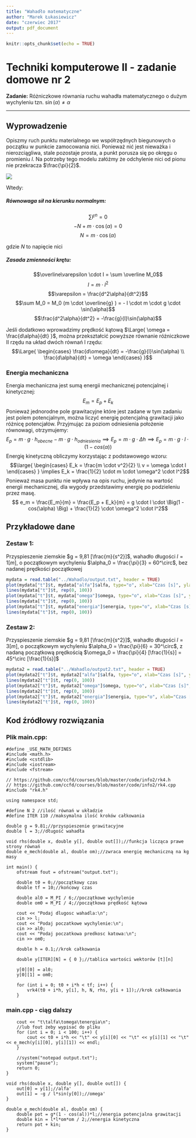 ```yaml
---
title: "Wahadło matematyczne"
author: "Marek Łukasiewicz"
date: "czerwiec 2017"
output: pdf_document
---
```


```r
knitr::opts_chunk$set(echo = TRUE)
```

# Techniki komputerowe II - zadanie domowe nr 2

**Zadanie:** Różniczkowe równania ruchu wahadła matematycznego o dużym wychyleniu tzn. $\sin(\alpha) \neq \alpha$

***********************

## Wyprowadzenie

Opiszmy ruch punktu materialnego we współrzędnych biegunowych o początku w punkcie zamocowania nici. Ponieważ nić jest nieważka i nierozciągliwa, stale pozostaje prosta, a punkt porusza się po okręgu o promieniu $l$. Na potrzeby tego modelu załóżmy że odchylenie nici od pionu nie przekracza $\frac{\pi}{2}$.

![](rysunek.png)

Wtedy:

##### Równowaga sił na kierunku normalnym:
$$\sum F^n = 0$$
$$-N + m \cdot \cos(\alpha) = 0$$
$$N = m \cdot \cos(\alpha)$$

gdzie $N$ to napięcie nici

##### Zasada zmienności krętu:
$$\overline\varepsilon \cdot I = \sum \overline M_0$$
$$I = m \cdot l^2$$
$$\varepsilon = \frac{d^2\alpha}{dt^2}$$
$$\sum M_0 = M_0 (m \cdot \overline{g} ) = - l \cdot m \cdot g \cdot \sin(\alpha)$$
$$\frac{d^2\alpha}{dt^2} = -\frac{g}{l}\sin(\alpha)$$

Jeśli dodatkowo wprowadzimy prędkość kątową $\Large{ \omega = \frac{d\alpha}{dt} }$, można przekształcić powyższe równanie różniczkowe II rzędu na układ dwóch równań I rzędu:
$$\Large{ \begin{cases} \frac{d\omega}{dt} = -\frac{g}{l}\sin(\alpha) \\ \frac{d\alpha}{dt} = \omega \end{cases} }$$

### Energia mechaniczna

Energia mechaniczna jest sumą energii mechanicznej potencjalnej i kinetycznej:
$$ E_m = E_p + E_k $$
Ponieważ jednorodne pole grawitacyjne które jest zadane w tym zadaniu jest polem potencjalnym, można liczyć energię potencjalną grawitacji jako różnicę potencjałów. Przyjmując za poziom odniesienia położenie równowagi, otrzymujemy:
$$ E_p = m \cdot g \cdot h_{obecne} - m \cdot g \cdot h_{odniesienia} \implies E_p = m \cdot g \cdot \Delta h \implies E_p = m \cdot g \cdot l \cdot \Big(1 - cos(\alpha) \Big)$$
Energię kinetyczną obliczymy korzystając z podstawowego wzoru:
$$\large{ \begin{cases} E_k = \frac{m \cdot v^2}{2} \\ v = \omega \cdot l \end{cases} } \implies E_k = \frac{1}{2} \cdot m \cdot \omega^2 \cdot l^2$$
Ponieważ masa punktu nie wpływa na opis ruchu, jedynie na wartość energii mechanicznej, dla wygody przedstawimy energię po podzieleniu przez masę.
$$ e_m = \frac{E_m}{m} = \frac{E_p + E_k}{m} = g \cdot l \cdot \Big(1 - cos(\alpha) \Big) + \frac{1}{2} \cdot \omega^2 \cdot l^2$$

\pagebreak

## Przykładowe dane

### Zestaw 1:

Przyspieszenie ziemskie $g = 9,81 [\frac{m}{s^2}]$, wahadło długości $l = 1[m]$, o początkowym wychyleniu $\alpha_0 = \frac{\pi}{3} = 60^\circ$, bez nadanej prędkości początkowej

```r
mydata = read.table("../Wahadlo/output.txt", header = TRUE)
plot(mydata["t"]$t, mydata["alfa"]$alfa, type="o", xlab="Czas [s]", ylab="Wychylenie [rad]")
lines(mydata["t"]$t, rep(0, 100))
plot(mydata["t"]$t, mydata["omega"]$omega, type="o", xlab="Czas [s]", ylab="Prędkość kątowa [rad/s]")
lines(mydata["t"]$t, rep(0, 100))
plot(mydata["t"]$t, mydata["energia"]$energia, type="o", xlab="Czas [s]", ylab="Energia mechaniczna [J/kg]", ylim = c(0, 5))
lines(mydata["t"]$t, rep(0, 100))
```

### Zestaw 2:

Przyspieszenie ziemskie $g = 9,81 [\frac{m}{s^2}]$, wahadło długości $l = 3[m]$, o początkowym wychyleniu $\alpha_0 = \frac{\pi}{6} = 30^\circ$, z nadaną początkową prędkością $\omega_0 = \frac{\pi}{4} [\frac{1}{s}] = 45^\circ [\frac{1}{s}]$

```r
mydata2 = read.table("../Wahadlo/output2.txt", header = TRUE)
plot(mydata2["t"]$t, mydata2["alfa"]$alfa, type="o", xlab="Czas [s]", ylab="Wychylenie [rad]")
lines(mydata2["t"]$t, rep(0, 100))
plot(mydata2["t"]$t, mydata2["omega"]$omega, type="o", xlab="Czas [s]", ylab="Prędkość kątowa [rad/s]")
lines(mydata2["t"]$t, rep(0, 100))
plot(mydata2["t"]$t, mydata2["energia"]$energia, type="o", xlab="Czas [s]", ylab="Energia mechaniczna [J/kg]", ylim = c(0, 7))
lines(mydata2["t"]$t, rep(0, 100))
```

\pagebreak

## Kod źródłowy rozwiązania

### Plik main.cpp:

```
#define _USE_MATH_DEFINES
#include <math.h>
#include <cstdlib>
#include <iostream>
#include <fstream>

// https://github.com/ccfd/courses/blob/master/code/info2/rk4.h
// https://github.com/ccfd/courses/blob/master/code/info2/rk4.cpp
#include "rk4.h"

using namespace std;

#define N 2 //ilość równań w układzie
#define ITER 110 //maksymalna ilość kroków całkowania

double g = 9.81;//przyspieszenie grawitacyjne
double l = 3;//długość wahadła

void rhs(double x, double y[], double out[]);//funkcja licząca prawe strony równań
double e_mech(double al, double om);//zwraca energię mechaniczną na kg masy

int main() {
	ofstream fout = ofstream("output.txt");

	double t0 = 0;//początkowy czas
	double tf = 10;//końcowy czas

	double al0 = M_PI / 6;//początkowe wychylenie
	double om0 = M_PI / 4;//początkowa prędkość kątowa

	cout << "Podaj dlugosc wahadla:\n";
	cin >> l;
	cout << "Podaj poczatkowe wychylenie:\n";
	cin >> al0;
	cout << "Podaj poczatkowa predkosc katowa:\n";
	cin >> om0;

	double h = 0.1;//krok całkowania

	double y[ITER][N] = { 0 };//tablica wartości wektorów [t][n]

	y[0][0] = al0;
	y[0][1] = om0;

	for (int i = 0; t0 + i*h < tf; i++) {
		vrk4(t0 + i*h, y[i], h, N, rhs, y[i + 1]);//krok całkowania
	}
```
\pagebreak

### main.cpp - ciąg dalszy
```
	cout << "t\talfa\tomega\tenergia\n";
	//lub fout żeby wypisać do pliku
	for (int i = 0; i < 100; i++) {
		cout << t0 + i*h << "\t" << y[i][0] << "\t" << y[i][1] << "\t" << e_mech(y[i][0], y[i][1]) << endl;
	}

	//system("notepad output.txt");
	system("pause");
	return 0;
}

void rhs(double x, double y[], double out[]) {
	out[0] = y[1];//alfa'
	out[1] = -g / l*sin(y[0]);//omega'
}

double e_mech(double al, double om) {
	double pot = g*(1 - cos(al))*l;//energia potencjalna grawitacji
	double kin = l*l*om*om / 2;//energia kinetyczna
	return pot + kin;
}
```